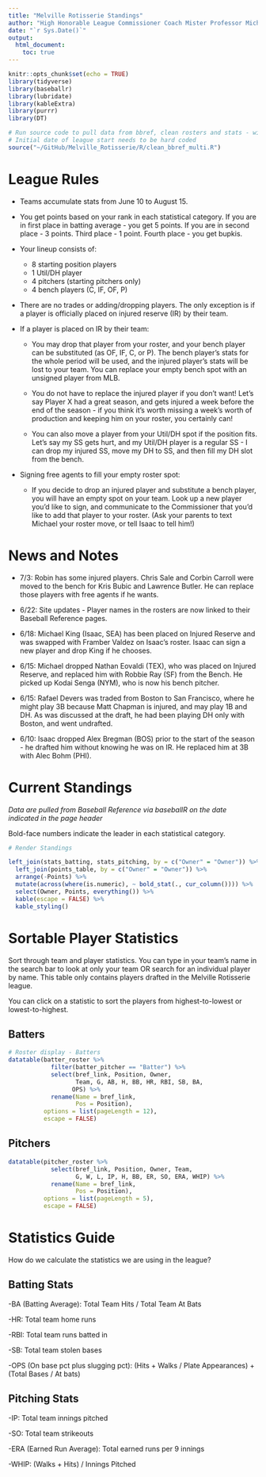 ```yaml
---
title: "Melville Rotisserie Standings"
author: "High Honorable League Commissioner Coach Mister Professor Michael"
date: "`r Sys.Date()`"
output:
  html_document:
    toc: true
---
```


```r
knitr::opts_chunk$set(echo = TRUE)
library(tidyverse)
library(baseballr)
library(lubridate)
library(kableExtra)
library(purrr)
library(DT)

# Run source code to pull data from bbref, clean rosters and stats - will run to present day by calling Sys.Date()
# Initial date of league start needs to be hard coded
source("~/GitHub/Melville_Rotisserie/R/clean_bbref_multi.R")
```

# League Rules

- Teams accumulate stats from June 10 to August 15.

- You get points based on your rank in each statistical category. If you are in first place in batting average - you get 5 points. If you are in second place - 3 points. Third place - 1 point. Fourth place - you get bupkis.

- Your lineup consists of:

  - 8 starting position players
  - 1 Util/DH player
  - 4 pitchers (starting pitchers only)
  - 4 bench players (C, IF, OF, P)


- There are no trades or adding/dropping players. The only exception is if a player is officially placed on injured reserve (IR) by their team.

- If a player is placed on IR by their team: 

    - You may drop that player from your roster, and your bench player can be substituted (as OF, IF, C, or P). The bench player's stats for the whole period will be used, and the injured player's stats will be lost to your team. You can replace your empty bench spot with an unsigned player from MLB.

    - You do not have to replace the injured player if you don't want! Let's say Player X had a great season, and gets injured a week before the end of the season - if you think it's worth missing a week's worth of production and keeping him on your roster, you certainly can!

    - You can also move a player from your Util/DH spot if the position fits. Let's say my SS gets hurt, and my Util/DH player is a regular SS - I can drop my injured SS, move my DH to SS, and then fill my DH slot from the bench.

- Signing free agents to fill your empty roster spot: 

    - If you decide to drop an injured player and substitute a bench player, you will have an empty spot on your team. Look up a new player you'd like to sign, and communicate to the Commissioner that you'd like to add that player to your roster. (Ask your parents to text Michael your roster move, or tell Isaac to tell him!)

# News and Notes

- 7/3: Robin has some injured players. Chris Sale and Corbin Carroll were moved to the bench for Kris Bubic and Lawrence Butler. He can replace those players with free agents if he wants.

- 6/22: Site updates - Player names in the rosters are now linked to their Baseball Reference pages.

- 6/18: Michael King (Isaac, SEA) has been placed on Injured Reserve and was swapped with Framber Valdez on Isaac's roster. Isaac can sign a new player and drop King if he chooses.

- 6/15: Michael dropped Nathan Eovaldi (TEX), who was placed on Injured Reserve, and replaced him with Robbie Ray (SF) from the Bench. He picked up Kodai Senga (NYM), who is now his bench pitcher.

- 6/15: Rafael Devers was traded from Boston to San Francisco, where he might play 3B because Matt Chapman is injured, and may play 1B and DH. As was discussed at the draft, he had been playing DH only with Boston, and went undrafted.

- 6/10: Isaac dropped Alex Bregman (BOS) prior to the start of the season - he drafted him without knowing he was on IR. He replaced him at 3B with Alec Bohm (PHI).

# Current Standings

*Data are pulled from Baseball Reference via baseballR on the date indicated in the page header*

Bold-face numbers indicate the leader in each statistical category. 

```r
# Render Standings

left_join(stats_batting, stats_pitching, by = c("Owner" = "Owner")) %>%
  left_join(points_table, by = c("Owner" = "Owner")) %>%
  arrange(-Points) %>%
  mutate(across(where(is.numeric), ~ bold_stat(., cur_column()))) %>%
  select(Owner, Points, everything()) %>%
  kable(escape = FALSE) %>%
  kable_styling()

```

# Sortable Player Statistics

Sort through team and player statistics. You can type in your team's name in the search bar to look at only your team OR search for an individual player by name. This table only contains players drafted in the Melville Rotisserie league.

You can click on a statistic to sort the players from highest-to-lowest or lowest-to-highest.

## Batters


```r
# Roster display - Batters
datatable(batter_roster %>%
            filter(batter_pitcher == "Batter") %>%
            select(bref_link, Position, Owner, 
                   Team, G, AB, H, BB, HR, RBI, SB, BA, 
                  OPS) %>%
            rename(Name = bref_link,
                   Pos = Position), 
          options = list(pageLength = 12),
          escape = FALSE)

```


## Pitchers

```r
datatable(pitcher_roster %>%
            select(bref_link, Position, Owner, Team,
                   G, W, L, IP, H, BB, ER, SO, ERA, WHIP) %>%
            rename(Name = bref_link,
                   Pos = Position), 
          options = list(pageLength = 5),
          escape = FALSE)

```


# Statistics Guide

How do we calculate the statistics we are using in the league?

## Batting Stats

-BA (Batting Average): Total Team Hits / Total Team At Bats

-HR: Total team home runs

-RBI: Total team runs batted in

-SB: Total team stolen bases

-OPS (On base pct plus slugging pct): (Hits + Walks / Plate Appearances) + (Total Bases / At bats)

## Pitching Stats

-IP: Total team innings pitched

-SO: Total team strikeouts

-ERA (Earned Run Average): Total earned runs per 9 innings

-WHIP: (Walks + Hits) / Innings Pitched
